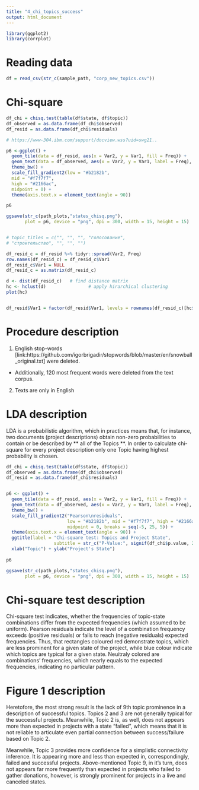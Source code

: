```yaml
---
title: "4_chi_topics_success"
output: html_document
---
```


```r

library(ggplot2)
library(corrplot)

```


# Reading data

```r

df = read_csv(str_c(sample_path, "corp_new_topics.csv"))

```

# Chi-square

```r

df_chi = chisq.test(table(df$state, df$topic))
df_observed = as.data.frame(df_chi$observed)
df_resid = as.data.frame(df_chi$residuals)

# https://www-304.ibm.com/support/docview.wss?uid=swg21..

p6 <-ggplot() +
  geom_tile(data = df_resid, aes(x = Var2, y = Var1, fill = Freq)) +
  geom_text(data = df_observed, aes(x = Var2, y = Var1, label = Freq), size = 3) +
  theme_bw() +
  scale_fill_gradient2(low = "#b2182b",
  mid = "#f7f7f7",
  high = "#2166ac",
  midpoint = 0) +
  theme(axis.text.x = element_text(angle = 90))

p6

ggsave(str_c(path_plots,"states_chisq.png"), 
       plot = p6, device = "png", dpi = 300, width = 15, height = 15)


# topic_titles = c("", "", "", "голосование",
# "строительство", "", "", "")

```

```r

df_resid_c = df_resid %>% tidyr::spread(Var2, Freq)
row.names(df_resid_c) = df_resid_c$Var1
df_resid_c$Var1 = NULL
df_resid_c = as.matrix(df_resid_c)

d <- dist(df_resid_c)   # find distance matrix 
hc <- hclust(d)                # apply hirarchical clustering 
plot(hc) 


df_resid$Var1 = factor(df_resid$Var1, levels = rownames(df_resid_c)[hc$order])

```


# Procedure description

1) English stop-words [link:https://github.com/igorbrigadir/stopwords/blob/master/en/snowball_original.txt] were deleted.      
* Additionally, 120 most frequent words were deleted from the text corpus.
2) Texts are only in English


# LDA description

LDA is a probabilistic algorithm, which in practices means that, for instance, two documents (project descriptions) obtain non-zero probabilities to contain or be described by ** all of the Topics **. In order to calculate chi-square for every project description only one Topic having highest probability is chosen. 


```r

df_chi = chisq.test(table(df$state, df$topic))
df_observed = as.data.frame(df_chi$observed)
df_resid = as.data.frame(df_chi$residuals)


p6 <- ggplot() +
  geom_tile(data = df_resid, aes(x = Var2, y = Var1, fill = Freq)) +
  geom_text(data = df_observed, aes(x = Var2, y = Var1, label = Freq), size = 3) +
  theme_bw() +
  scale_fill_gradient2("Pearson\nresiduals", 
                       low = "#b2182b", mid = "#f7f7f7", high = "#2166ac", 
                       midpoint = 0, breaks = seq(-5, 25, 5)) +
  theme(axis.text.x = element_text(angle = 90)) + 
  ggtitle(label = "Chi-square test: Topics and Project State",
                  subtitle = str_c("P-Value:", signif(df_chi$p.value, 2))) + 
  xlab("Topic") + ylab("Project's State")
  
p6

ggsave(str_c(path_plots,"states_chisq.png"), 
       plot = p6, device = "png", dpi = 300, width = 15, height = 15)


```


# Chi-square test description

Chi-square test indicates, whether the frequencies of topic-state combinations differ from the expected frequencies (which assumed to be uniform). Pearson residuals indicate the level of a combination frequency exceeds (positive residuals) or fails to reach (negative residuals) expected frequencies. Thus, that rectangles coloured red demonstrate topics, which are less prominent for a given state of the project, while blue colour indicate which topics are typical for a given state. Neuitraly colored are combinations' frequencies, which nearly equals to the expected frequencies, indicating no particular pattern.   

# Figure 1 description

Heretofore, the most strong result is the lack of 9th topic prominence in a description of successful topics. Topics 2 and 3 are not generally typical for the successful projects. Meanwhile, Topic 2 is, as well, does not appears more than expected in projects with a state "failed", which means that it is not reliable to articulate even partial connection between success/failure based on Topic 2.

Meanwhile, Topic 3 provides more confidence for a simplistic connectivity inference. It is appearing more and less than expected in, correspondingly, failed and successful projects. Above-mentioned Topic 9, in it's turn, does not appears far more frequently than expected in projects who failed to gather donations, however, is strongly prominent for projects in a live and canceled states.